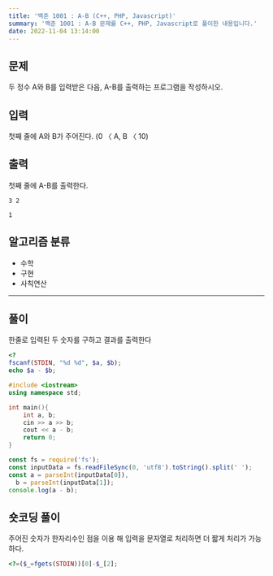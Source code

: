 ```yaml
---
title: '백준 1001 : A-B (C++, PHP, Javascript)'
summary: '백준 1001 : A-B 문제를 C++, PHP, Javascript로 풀이한 내용입니다.'
date: 2022-11-04 13:14:00
---
```


## 문제

두 정수 A와 B를 입력받은 다음, A-B를 출력하는 프로그램을 작성하시오.

## 입력

첫째 줄에 A와 B가 주어진다. (0 〈 A, B 〈 10)

## 출력

첫째 줄에 A-B를 출력한다.

```text title="예제 입력"
3 2
```

```text title="예제 출력"
1
```

## 알고리즘 분류

- 수학
- 구현
- 사칙연산

---

## 풀이

한줄로 입력된 두 숫자를 구하고 결과를 출력한다

```php
<?
fscanf(STDIN, "%d %d", $a, $b);
echo $a - $b;
```

```cpp
#include <iostream>
using namespace std;

int main(){
    int a, b;
    cin >> a >> b;
    cout << a - b;
    return 0;
}
```

```javascript
const fs = require('fs');
const inputData = fs.readFileSync(0, 'utf8').toString().split(' ');
const a = parseInt(inputData[0]),
  b = parseInt(inputData[1]);
console.log(a - b);
```

## 숏코딩 풀이

주어진 숫자가 한자리수인 점을 이용 해 입력을 문자열로 처리하면 더 짧게 처리가 가능하다.

```php
<?=($_=fgets(STDIN))[0]-$_[2];
```
